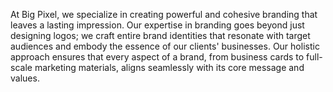 At Big Pixel, we specialize in creating powerful and cohesive branding that leaves a lasting impression. Our expertise in branding goes beyond just designing logos; we craft entire brand identities that resonate with target audiences and embody the essence of our clients' businesses. Our holistic approach ensures that every aspect of a brand, from business cards to full-scale marketing materials, aligns seamlessly with its core message and values.